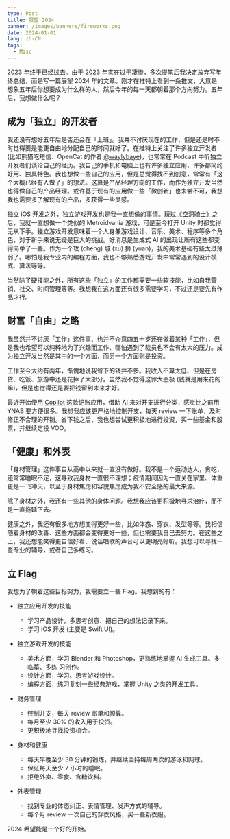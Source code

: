 ```yaml
---
type: Post
title: 展望 2024
banner: /images/banners/fireworks.png
date: 2024-01-01
lang: zh-CN
tags:
  - Misc
---
```


2023 年终于已经过去。由于 2023 年实在过于凄惨，多次提笔后我决定放弃写年终总结，而是写一篇展望 2024 年的文章。刚才在推特上看到一条推文，大意是想象五年后你想要成为什么样的人，然后今年的每一天都朝着那个方向努力。五年后，我想做什么呢？

## 成为「独立」的开发者

我还没有想好五年后是否还会在「上班」。我并不讨厌现在的工作，但是还是时不时觉得要是能更自由地分配自己的时间就好了。在推特上关注了许多独立开发者 (比如熊猫吃短信、OpenCat 的作者 [@waylybaye](https://twitter.com/waylybaye))，也常常在 Podcast 中听独立开发者们谈论自己的经历。我自己的手机和电脑上也有许多独立应用，许多都简约好用、独具特色。我也想做一些自己的应用，但是总觉得找不到创意，常常有「这个大概已经有人做了」的想法。这算是产品经理方向的工作，而作为独立开发当然也得做自己的产品经理。或许基于现有的应用做一些「微创新」也未尝不可，我想我也需要多了解现有的产品，多获得一些灵感。

独立 iOS 开发之外，独立游戏开发也是我一直想做的事情。玩过[《空洞骑士》](https://www.hollowknight.com/)之后，我就一直想做一个类似的 Metroidvania 游戏，可是至今打开 Unity 时都觉得无从下手。独立游戏开发意味着一个人身兼游戏设计、音乐、美术、程序等多个角色，对于新手来说无疑是巨大的挑战。好消息是生成式 AI 的出现让所有这些都变得简单了一些。作为一个攻 (cheng) 城 (xu) 狮 (yuan)，我的美术基础有些太过薄弱了。哪怕是我专业内的编程方面，我也不够熟悉游戏开发中常常遇到的设计模式、算法等等。

当然除了硬技能之外，所有这些「独立」的工作都需要一些软技能，比如自我营销、社交、时间管理等等。我想我在这方面还有很多需要学习，不过还是要先有作品才行。

## 财富「自由」之路

我虽然并不讨厌「工作」这件事、也并不介意四五十岁还在做着某种「工作」，但是我也希望可以纯粹地为了兴趣而工作、哪怕遇到了裁员也不会有太大的压力。成为独立开发当然是其中的一个方面，而另一个方面则是投资。

工作至今大约有两年，惭愧地说我省下的钱并不多。我收入不算太低、但是在房贷、吃饭、旅游中还是花掉了大部分。虽然我不觉得这罪大恶极 (钱就是用来花的嘛)，但是也觉得还是要把钱留到未来才好。

最近开始使用 [Copilot](https://copilot.money/) 这款记账应用，借助 AI 来对开支进行分类，感觉比之前用 YNAB 要方便很多。我想我应该更严格地控制开支，每天 review 一下账单，及时修正不合理的开销。省下钱之后，我也想尝试更积极地进行投资，买一些基金和股票，并继续定投 VOO。

## 「健康」和外表

「身材管理」这件事自从高中以来就一直没有做好。我不是一个运动达人，贪吃，还常常睡眠不足，这导致我身材一直很不理想；疫情期间因为一直关在家里、体重更是一飞冲天，以至于身材焦虑和容貌焦虑成为我不安全感的最大来源。

除了身材之外，我还有一些其他的身体问题。我想我应该更积极地寻求治疗，而不是一直拖延下去。

健康之外，我还有很多地方想变得更好一些，比如体态、穿衣、发型等等。我相信随着身材的改善、这些方面都会变得更好一些，但也需要我自己去努力。在这些之上，我还想能笑得更自信好看、说话唱歌的声音可以更明亮好听。我想可以寻找一些专业的辅导，或者自己多练习。

## 立 Flag

我想为了朝着这些目标努力，我需要立一些 Flag。我想到的有：

- 独立应用开发的技能

  - 学习产品设计，多思考创意、把自己的想法记录下来。
  - 学习 iOS 开发 (主要是 Swift UI)。

- 独立游戏开发的技能

  - 美术方面，学习 Blender 和 Photoshop，更熟练地掌握 AI 生成工具。多临摹、多练
    习创作。
  - 设计方面，学习、思考游戏设计。
  - 编程方面，练习复刻一些经典游戏，掌握 Unity 之类的开发工具。

- 财务管理

  - 控制开支，每天 review 账单和预算。
  - 每月至少 30% 的收入用于投资。
  - 更积极地寻找投资机会。

- 身材和健康

  - 每天早晚至少 30 分钟的锻炼，并继续坚持每周两次的游泳和网球。
  - 保证每天至少 7 小时的睡眠。
  - 拒绝外卖、零食、含糖饮料。

- 外表管理

  - 找到专业的体态纠正、表情管理、发声方式的辅导。
  - 每个月 review 一次自己的穿衣风格，买一些新衣服。

2024 希望能是一个好的开始。

